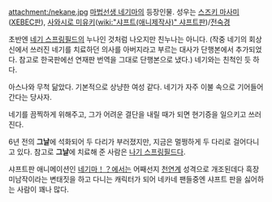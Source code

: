 attachment:/nekane.jpg
[[마법선생 네기마]]의 등장인물.
성우는 [[스즈키 마사미]]([[XEBEC]]판), [[사와시로 미유키]]([[wiki:"샤프트(애니제작사)" 샤프트]]판)/[[전숙경]]


초반엔 [[네기 스프링필드]]의 누나인 것처럼 나오지만 친누나는 아니다. (작중 네기의 회상신에서 쓰러진 네기를 치료하던 의사를 아버지라고 부르는 대사가 단행본에서 추가되었다. 참고로 한국판에선 연재판 번역을 그대로 단행본으로 냈다.) 네기와는 친척인 듯 하다.
 
아스나와 무척 닮았다. 기본적으로 상냥한 여성 같다. 네기가 자주 이불 속으로 기어들어간다는 당사자.

네기를 끔찍하게 위해주고, 그가 어려운 결단을 내릴 때가 되면 현기증을 일으키고 쓰러진다.

6년 전의 '''그날'''에 석화되어 두 다리가 부러졌지만, 지금은 멀쩡하게 두 다리로 걸어다니고 있다. 참고로 '''그날'''에 치료해 준 사람은 [[나기 스프링필드]]다.

샤프트판 애니메이션인 [[네기마！？]]에서는 어째선지 [[천연]]계 성격으로 개조된데다 흑장미남작이라는 변태짓을 하고 다니는 캐릭터가 되어 네카네 팬들중엔 샤프트 판을 싫어하는 사람이 꽤나 많다.
